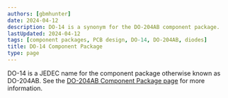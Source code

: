 ```yaml
---
authors: [gbmhunter]
date: 2024-04-12
description: DO-14 is a synonym for the DO-204AB component package.
lastUpdated: 2024-04-12
tags: [component packages, PCB design, DO-14, DO-204AB, diodes]
title: DO-14 Component Package
type: page
---
```


DO-14 is a JEDEC name for the component package otherwise known as DO-204AB. See the [DO-204AB Component Package page](/pcb-design/component-packages/do-204ab-component-package/) for more information.
